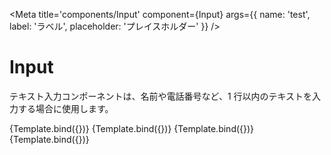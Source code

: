 

<Meta
  title='components/Input'
  component={Input}
  args={{ name: 'test', label: 'ラベル', placeholder: 'プレイスホルダー' }}
/>


# Input

テキスト入力コンポーネントは、名前や電話番号など、1 行以内のテキストを入力する場合に使用します。

<Canvas isColumn>
  <Story name='Default'>{Template.bind({})}</Story>
  <Story
    name='Filled'
    args={{
      value: '入力済みの内容',
    }}
  >
    {Template.bind({})}
  </Story>
  <Story
    name='Error'
    args={{
      required: true,
    }}
  >
    {Template.bind({})}
  </Story>
  <Story
    name='Disabled'
    args={{
      disabled: true,
    }}
  >
    {Template.bind({})}
  </Story>
</Canvas>

<ArgsTable of={Input} />
